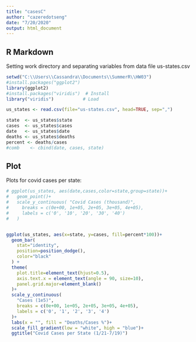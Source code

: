 ```yaml
---
title: "casesC"
author: "cazeredotseng"
date: "7/20/2020"
output: html_document
---
```


## R Markdown

Setting work directory and separating variables from data file us-states.csv

```r
setwd("C:\\Users\\Cassandra\\Documents\\SummerR\\HW03")
#install.packages("ggplot2")
library(ggplot2)
#install.packages("viridis")  # Install
library("viridis")           # Load

us_states <- read.csv(file="us-states.csv", head=TRUE, sep=",")

state  <- us_states$state
cases  <- us_states$cases
date   <- us_states$date
deaths <- us_states$deaths
percent <- deaths/cases
#comb    <- cbind(date, cases, state)

```

## Plot

Plots for covid cases per state:

```r

# ggplot(us_states, aes(date,cases,color=state,group=state))+
#   geom_point()+
#   scale_y_continuous( "Covid Cases (thousand)",
#     breaks = c(0e+00, 1e+05, 2e+05, 3e+05, 4e+05),
#     labels = c('0', '10', '20', '30', '40')
#   )


ggplot(us_states, aes(x=state, y=cases, fill=percent*100))+
  geom_bar(
    stat="identity",
    position=position_dodge(),
    color="black"
  ) +
  theme(
    plot.title=element_text(hjust=0.5),
    axis.text.x = element_text(angle = 90, size=10),
    panel.grid.major=element_blank()
  )+
  scale_y_continuous( 
    "Cases (1e5)",
    breaks = c(0e+00, 1e+05, 2e+05, 3e+05, 4e+05),
    labels = c('0', '1', '2', '3', '4')
  )+
  labs(x = "", fill = "Deaths/Cases %")+
  scale_fill_gradient(low = "white", high = "blue")+
  ggtitle("Covid Cases per State (1/21-7/19)")

  




```


